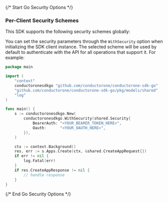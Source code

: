{/* Start Go Security Options */}
### Per-Client Security Schemes

This SDK supports the following security schemes globally:



You can set the security parameters through the `WithSecurity` option when initializing the SDK client instance. The selected scheme will be used by default to authenticate with the API for all operations that support it. For example:
```go
package main

import (
	"context"
	conductoronesdkgo "github.com/conductorone/conductorone-sdk-go"
	"github.com/conductorone/conductorone-sdk-go/pkg/models/shared"
	"log"
)

func main() {
	s := conductoronesdkgo.New(
		conductoronesdkgo.WithSecurity(shared.Security{
			BearerAuth: "<YOUR_BEARER_TOKEN_HERE>",
			Oauth:      "<YOUR_OAUTH_HERE>",
		}),
	)

	ctx := context.Background()
	res, err := s.Apps.Create(ctx, &shared.CreateAppRequest{})
	if err != nil {
		log.Fatal(err)
	}
	if res.CreateAppResponse != nil {
		// handle response
	}
}

```
{/* End Go Security Options */}
